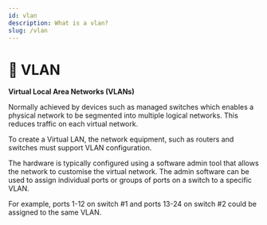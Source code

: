 ```yaml
---
id: vlan
description: What is a vlan?
slug: /vlan
---
```


#  📡 VLAN


**Virtual Local Area Networks (VLANs)**

Normally achieved by devices such as managed switches which enables a physical network to be segmented into multiple logical networks. This reduces traffic on each virtual network. 

To create a Virtual LAN, the network equipment, such as routers and switches must support VLAN configuration. 

The hardware is typically configured using a software admin tool that allows the network to customise the virtual network. The admin software can be used to assign individual ports or groups of ports on a switch to a specific VLAN. 

For example, ports 1-12 on switch #1 and ports 13-24 on switch #2 could be assigned to the same VLAN.